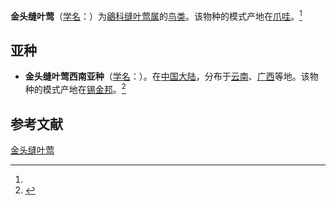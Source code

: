 {{Speciesbox
| name = 金头缝叶莺
| status = 
| status_system = 
| image = 
| genus = Orthotomus
| species = cucullatus
| authority = (Temminck 1836)<ref name='id3673'>{{cite web| url =http://www.bioinfo.cn/db05/BjdwSpecies.php?action=view&id=3673| title =金头缝叶莺| work =《中国动物物种编目数据库》| publisher =中国科学院微生物研究所| author =中国科学院动物研究所| accessdate =2009-04-04| deadurl =yes| archiveurl =https://web.archive.org/web/20160305015246/http://www.bioinfo.cn/db05/BjdwSpecies.php?action=view&id=3673| archivedate =2016-03-05}}</ref>
}}

'''金头缝叶莺'''（[[学名|学名]]：{{lang|la|''Orthotomus cucullatus''}}）为[[鶲科|鶲科]][[缝叶莺属|缝叶莺属]]的[[鸟类|鸟类]]。该物种的模式产地在[[爪哇|爪哇]]。<ref name='id3673'/>

==亚种==
*'''金头缝叶莺西南亚种'''（[[学名|学名]]：{{lang|la|''Orthotomus cucullatus coronatus''}}）。在[[中国大陆|中国大陆]]，分布于[[云南|云南]]、[[广西|广西]]等地。该物种的模式产地在[[锡金邦|锡金邦]]。<ref name='id3674'>{{cite web| url =http://www.bioinfo.cn/db05/BjdwSpecies.php?action=view&id=3674| title =金头缝叶莺西南亚种| work =《中国动物物种编目数据库》| publisher =中国科学院微生物研究所| author =中国科学院动物研究所| accessdate =2009-04-04| deadurl =yes| archiveurl =https://web.archive.org/web/20160305020822/http://www.bioinfo.cn/db05/BjdwSpecies.php?action=view&id=3674| archivedate =2016-03-05}}</ref>

== 参考文献 ==
{{reflist}}
{{Taxonbar|from=Q2225318}}

[[Category:缝叶莺属|金头缝叶莺]]


{{雀形目小作品}}